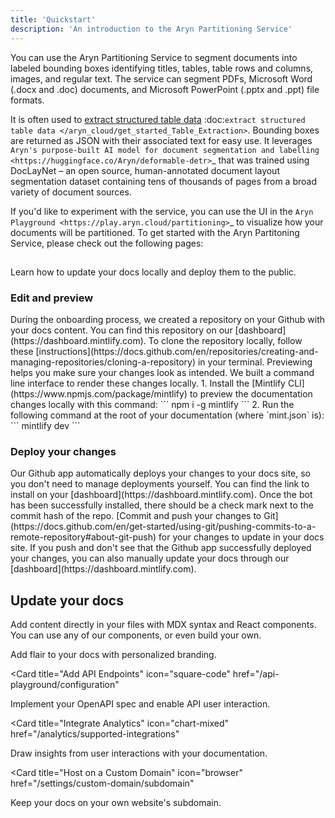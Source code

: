 ```yaml
---
title: 'Quickstart'
description: 'An introduction to the Aryn Partitioning Service'
---
```



You can use the Aryn Partitioning Service to segment documents into labeled bounding boxes identifying titles, tables, table rows and columns, images, and regular text. The service can segment PDFs, Microsoft Word (.docx and .doc) documents, and Microsoft PowerPoint (.pptx and .ppt) file formats. 

It is often used to [extract structured table data](https://www.npmjs.com/package/mintlify)
:doc:`extract structured table data </aryn_cloud/get_started_Table_Extraction>`. Bounding boxes are returned as JSON with their associated text for easy use. It leverages `Aryn's purpose-built AI model for document segmentation and labelling <https://huggingface.co/Aryn/deformable-detr>`_ that was trained using DocLayNet – an open source, human-annotated document layout segmentation dataset containing tens of thousands of pages from a broad variety of document sources.


If you'd like to experiment with the service, you can use the UI in the `Aryn Playground <https://play.aryn.cloud/partitioning>`_ to visualize how your documents will be partitioned. To get started with the Aryn Partitoning Service, please check out the following pages:



## 

Learn how to update your docs locally and deploy them to the public.

### Edit and preview

<AccordionGroup>
  <Accordion icon="image" title="Clone your docs locally">
    During the onboarding process, we created a repository on your Github with
    your docs content. You can find this repository on our
    [dashboard](https://dashboard.mintlify.com). To clone the repository
    locally, follow these
    [instructions](https://docs.github.com/en/repositories/creating-and-managing-repositories/cloning-a-repository)
    in your terminal.
  </Accordion>
  <Accordion icon="table" title="Preview changes">
    Previewing helps you make sure your changes look as intended. We built a
    command line interface to render these changes locally. 1. Install the
    [Mintlify CLI](https://www.npmjs.com/package/mintlify) to preview the
    documentation changes locally with this command: ``` npm i -g mintlify ```
    2. Run the following command at the root of your documentation (where
    `mint.json` is): ``` mintlify dev ```
  </Accordion>
</AccordionGroup>

### Deploy your changes

<AccordionGroup>

<Accordion icon="message-bot" title="Install our Github app">
  Our Github app automatically deploys your changes to your docs site, so you
  don't need to manage deployments yourself. You can find the link to install on
  your [dashboard](https://dashboard.mintlify.com). Once the bot has been
  successfully installed, there should be a check mark next to the commit hash
  of the repo.
</Accordion>
<Accordion icon="rocket" title="Push your changes">
  [Commit and push your changes to
  Git](https://docs.github.com/en/get-started/using-git/pushing-commits-to-a-remote-repository#about-git-push)
  for your changes to update in your docs site. If you push and don't see that
  the Github app successfully deployed your changes, you can also manually
  update your docs through our [dashboard](https://dashboard.mintlify.com).
</Accordion>

</AccordionGroup>

## Update your docs

Add content directly in your files with MDX syntax and React components. You can use any of our components, or even build your own.

<CardGroup>

<Card title="Style Your Docs" icon="paintbrush" href="/settings/global">
  Add flair to your docs with personalized branding.
</Card>

<Card
  title="Add API Endpoints"
  icon="square-code"
  href="/api-playground/configuration"
>
  Implement your OpenAPI spec and enable API user interaction.
</Card>

<Card
  title="Integrate Analytics"
  icon="chart-mixed"
  href="/analytics/supported-integrations"
>
  Draw insights from user interactions with your documentation.
</Card>

<Card
  title="Host on a Custom Domain"
  icon="browser"
  href="/settings/custom-domain/subdomain"
>
  Keep your docs on your own website's subdomain.
</Card>

</CardGroup>
